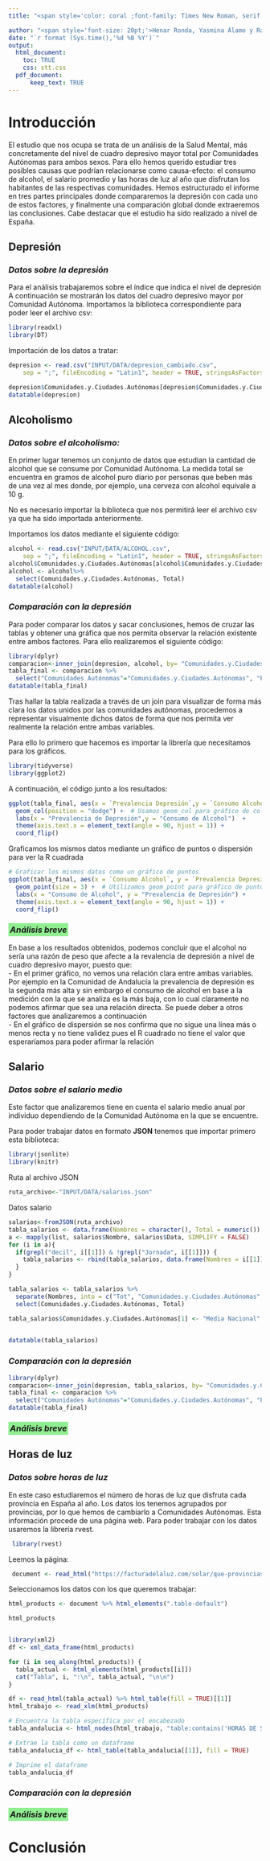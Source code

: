 ```yaml
---
title: "<span style='color: coral ;font-family: Times New Roman, serif; font-size: 28pt; font-weight: bold; text-align: center;display: block;'>Cuadro depresivo vs: alcoholismo,<br> salario medio y horas de luz</span><br>"

author: "<span style='font-size: 20pt;'>Henar Ronda, Yasmina Álamo y Raúl Ortega</span>"
date: "`r format (Sys.time(),'%d %B %Y')`"
output: 
  html_document:
    toc: TRUE
    css: stt.css
  pdf_document:
      keep_text: TRUE
---
```

# __Introducción__

  El estudio que nos ocupa se trata de un análisis de la Salud Mental, más concretamente del nivel de cuadro depresivo mayor total por Comunidades Autónomas para ambos sexos. Para ello hemos querido estudiar tres posibles causas que podrían relacionarse como causa-efecto: el consumo de alcohol, el salario promedio y las horas de luz al año que disfrutan los habitantes de las respectivas comunidades. 
  Hemos estructurado el informe en tres partes principales donde compararemos la depresión con cada uno de estos factores, y finalmente una comparación global donde extraeremos las conclusiones.
  Cabe destacar que el estudio ha sido realizado a nivel de España.


## __Depresión__


### _Datos sobre la depresión_
  Para el análisis trabajaremos sobre el índice que indica el nivel de depresión
A continuación se mostrarán los datos del cuadro depresivo mayor por Comunidad Autónoma. 
Importamos la biblioteca correspondiente para poder leer el archivo csv: 

```r
library(readxl)
library(DT)
```
Importación de los datos a tratar: 

```r
depresion <- read.csv("INPUT/DATA/depresion_cambiado.csv", 
    sep = ";", fileEncoding = "Latin1", header = TRUE, stringsAsFactors = FALSE)

depresion$Comunidades.y.Ciudades.Autónomas[depresion$Comunidades.y.Ciudades.Autónomas == ""] <- "Media Nacional"
datatable(depresion)
```


## __Alcoholismo__

### _Datos sobre el alcoholismo:_
  En primer lugar tenemos un conjunto de datos que estudian la cantidad de alcohol que se consume por Comunidad Autónoma. La medida total se encuentra en gramos de alcohol puro diario por personas que beben más de una vez al mes donde, por ejemplo, una cerveza con alcohol equivale a 10 g.

No es necesario importar la biblioteca que nos permitirá leer el archivo csv ya que ha sido importada anteriormente.

Importamos los datos mediante el siguiente código:

```r
alcohol <- read.csv("INPUT/DATA/ALCOHOL.csv", 
    sep = ";", fileEncoding = "Latin1", header = TRUE, stringsAsFactors = FALSE)
alcohol$Comunidades.y.Ciudades.Autónomas[alcohol$Comunidades.y.Ciudades.Autónomas == ""] <- "Media Nacional"
alcohol <- alcohol%>%
  select(Comunidades.y.Ciudades.Autónomas, Total)
datatable(alcohol)
```

### _Comparación con la depresión_
  Para poder comparar los datos y sacar conclusiones, hemos de cruzar las tablas y obtener una gráfica que nos permita observar la relación existente entre ambos factores. Para ello realizaremos el siguiente código:
```r
library(dplyr)
comparacion<-inner_join(depresion, alcohol, by= "Comunidades.y.Ciudades.Autónomas")
tabla_final <- comparacion %>%
  select("Comunidades Autónomas"="Comunidades.y.Ciudades.Autónomas", "Prevalencia Depresión"=Total.x, "Consumo Alcohol"=Total.y)
datatable(tabla_final)

```  

  Tras hallar la tabla realizada a través de un join para visualizar de forma más clara los datos unidos por las comunidades autónomas, procedemos a representar visualmente dichos datos de forma que nos permita ver realmente la relación entre ambas variables.
  
  Para ello lo primero que hacemos es importar la librería que necesitamos para los gráficos.
  
```r
library(tidyverse)
library(ggplot2)
```

  A continuación, el código junto a los resultados:
```r

ggplot(tabla_final, aes(x = `Prevalencia Depresión`,y = `Consumo Alcohol`, fill = `Comunidades Autónomas`)) +
  geom_col(position = "dodge") +  # Usamos geom_col para gráfico de columnas
  labs(x = "Prevalencia de Depresión",y = "Consumo de Alcohol")  +
  theme(axis.text.x = element_text(angle = 90, hjust = 1)) +
  coord_flip()

```

  Graficamos los mismos datos mediante un gráfico de puntos o dispersión para ver la R cuadrada

```r
# Graficar los mismos datos como un gráfico de puntos
ggplot(tabla_final, aes(x = `Consumo Alcohol`, y = `Prevalencia Depresión`, color = `Comunidades Autónomas`)) +
  geom_point(size = 3) +  # Utilizamos geom_point para gráfico de puntos
  labs(x = "Consumo de Alcohol", y = "Prevalencia de Depresión") +
  theme(axis.text.x = element_text(angle = 90, hjust = 1)) +
  coord_flip()

```
  

### <span style='background-color: lightgreen; padding: 3px;'>_Análisis breve_</span>  
  En base a los resultados obtenidos, podemos concluir que el alcohol no sería una razón de peso que afecte a la revalencia de depresión a nivel de cuadro depresivo mayor, puesto que: <br>
- En el primer gráfico, no vemos una relación clara entre ambas variables. Por ejemplo en la Comunidad de Andalucía la prevalencia de depresión es la segunda más alta y sin embargo el consumo de alcohol en base a la medición con la que se analiza es la más baja, con lo cual claramente no podemos afirmar que sea una relación directa. Se puede deber a otros factores que analizaremos a continuación <br>
- En el gráfico de dispersión se nos confirma que no sigue una línea más o menos recta y no tiene validez pues el R cuadrado no tiene el valor que esperaríamos para poder afirmar la relación

## __Salario__

### _Datos sobre el salario medio_
  Este factor que analizaremos tiene en cuenta el salario medio anual por individuo dependiendo de la Comunidad Autónoma en la que se encuentre. 

  Para poder trabajar datos en formato __JSON__ tenemos que importar primero esta biblioteca:
```r
library(jsonlite)
library(knitr)
```
  Ruta al archivo JSON
  
```r
ruta_archivo<-"INPUT/DATA/salarios.json"
```
  Datos salario
```r
salarios<-fromJSON(ruta_archivo)
tabla_salarios <- data.frame(Nombres = character(), Total = numeric())
a <- mapply(list, salarios$Nombre, salarios$Data, SIMPLIFY = FALSE)
for (i in a){
  if(grepl("decil", i[[1]]) & !grepl("Jornada", i[[1]])) {
    tabla_salarios <- rbind(tabla_salarios, data.frame(Nombres = i[[1]], Total = i[[2]]$Valor))  
  }
}

tabla_salarios <- tabla_salarios %>%
  separate(Nombres, into = c("Tot", "Comunidades.y.Ciudades.Autónomas","base","decil", "Salario medio"), sep = "\\.")%>%
  select(Comunidades.y.Ciudades.Autónomas, Total)

tabla_salarios$Comunidades.y.Ciudades.Autónomas[1] <- "Media Nacional"
  

datatable(tabla_salarios)
```


### _Comparación con la depresión_
```r
library(dplyr)
comparacion<-inner_join(depresion, tabla_salarios, by= "Comunidades.y.Ciudades.Autónomas")
tabla_final <- comparacion %>%
  select("Comunidades Autónomas"="Comunidades.y.Ciudades.Autónomas", "Prevalencia Depresión"=Total.x, "Salario"=Total.y)
datatable(tabla_final)

``` 


### <span style='background-color: lightgreen; padding: 3px;'>_Análisis breve_</span> 

## __Horas de luz__

### _Datos sobre horas de luz_
En este caso estudiaremos el número de horas de luz que disfruta cada provincia en España al año. Los datos los tenemos agrupados por provincias, por lo que hemos de cambiarlo a Comunidades Autónomas.
Esta información procede de una página web. Para poder trabajar con los datos usaremos la librería rvest. 
```r
 library(rvest)
```
Leemos la página:
```r
 document <- read_html("https://facturadelaluz.com/solar/que-provincias-tienen-mas-horas-de-sol/")
```
Seleccionamos los datos con los que queremos trabajar:
```r
html_products <- document %>% html_elements(".table-default")
```
```r
html_products 
```
```r
```

```r
library(xml2)
df <- xml_data_frame(html_products)
```


```r
for (i in seq_along(html_products)) {
  tabla_actual <- html_elements(html_products[[i]])
  cat("Tabla", i, ":\n", tabla_actual, "\n\n")
}

df <- read_html(tabla_actual) %>% html_table(fill = TRUE)[[1]]
html_trabajo <- read_xlm(html_products)

# Encuentra la tabla específica por el encabezado
tabla_andalucia <- html_nodes(html_trabajo, "table:contains('HORAS DE SOL EN ANDALUCÍA')")

# Extrae la tabla como un dataframe
tabla_andalucia_df <- html_table(tabla_andalucia[[1]], fill = TRUE)

# Imprime el dataframe
tabla_andalucia_df
```

### _Comparación con la depresión_


### <span style='background-color: lightgreen; padding: 3px;'>_Análisis breve_</span> 

# __Conclusión__






